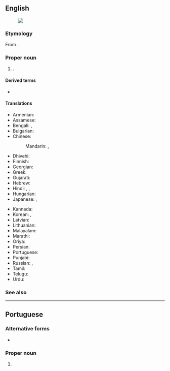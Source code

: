 ==English==
{{wikipedia}}
[[Image:Nagaland in India (disputed hatched).svg|thumb|]]

===Etymology===
From {{af|en|Naga|-land}}.

===Proper noun===
{{en-proper noun}}

# {{place|en|state|in northeastern|c/India|capital=Kohima}}.

====Derived terms====
* {{l|en|Nagalander}}

====Translations====
{{trans-top|state}}
* Armenian: {{t|hy|Նագալենդ}}
* Assamese: {{t|as|নাগালেণ্ড|sc=Beng}}
* Bengali: {{t|bn|নাগাল্যান্ড|sc=Beng}}, {{t|bn|নাগাস্তান}}
* Bulgarian: {{t|bg|Нагаланд|sc=Cyrl}}
* Chinese:
*: Mandarin: {{t|cmn|那加蘭邦|sc=Hani}}, {{t|cmn|那加兰邦|tr=Nàjiālán-bāng|sc=Hani}}
* Dhivehi: {{t|dv|ނާގަލޭންޑު|sc=Thaa}}
* Finnish: {{t|fi|Nagaland}}
* Georgian: {{t|ka|ნაგალენდი}}
* Greek: {{t+|el|Ναγκαλάντ}}
* Gujarati: {{t|gu|નાગાલેંડ|sc=Gujr}}
* Hebrew: {{t|he|נאגאלנד}}
* Hindi: {{t|hi|नागालैंड}}, {{t+|hi|नागा|m}}, {{t+|hi|नागालैण्ड}}
* Hungarian: {{t+|hu|Nágaföld}}
* Japanese: {{t|ja|ナガランド州|tr=Nagarando-shū}}, {{t|ja|ナガランド|tr=Nagarando}}
{{trans-mid}}
* Kannada: {{t|kn|ನಾಗಲ್ಯಂಡ್|sc=Knda}}
* Korean: {{t|ko|^나갈랜드 주|sc=Kore}}, {{t|ko|^나갈랜드|sc=Kore}}
* Latvian: {{t|lv|Nāgālenda}}
* Lithuanian: {{t|lt|Nagalandas}}
* Malayalam: {{t|ml|നാഗാലാ‌ൻഡ്|sc=Mlym}}
* Marathi: {{t|mr|नागालँड|sc=Deva}}
* Oriya: {{t|or|ନାଗାଲାଣ୍ଡ|sc=Orya}}
* Persian: {{t|fa|ناگاستان|tr=nāgāstān}}
* Portuguese: {{t|pt|Nagaland}}
* Punjabi: {{t|pa|ਨਾਗਾਲੈਂਡ|sc=Guru}}
* Russian: {{t|ru|На́галенд|m}}, {{t|ru|Нагале́нд|m}}
* Tamil: {{t+|ta|நாகாலாந்து|sc=Taml}}
* Telugu: {{t+|te|నాగాలాండ్}}
* Urdu: {{t|ur|ناگاستان|tr=nāgāstān}}
{{trans-bottom}}

===See also===
{{list:states of India/en}}

----

==Portuguese==

===Alternative forms===
* {{l|pt|Nagalândia}} {{qualifier|rare}}

===Proper noun===
{{pt-proper noun|f}}

# {{place|pt|state|in northeastern|c/India|t1=Nagaland}}